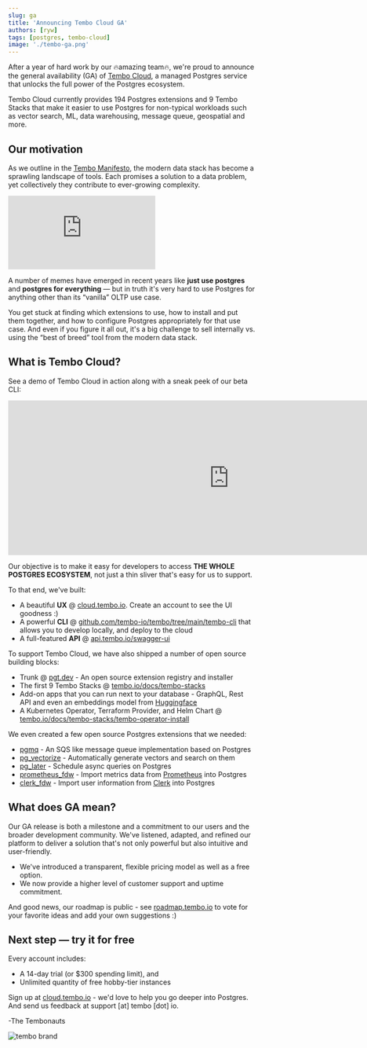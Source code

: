 ```yaml
---
slug: ga
title: 'Announcing Tembo Cloud GA'
authors: [ryw]
tags: [postgres, tembo-cloud]
image: './tembo-ga.png'
---
```


After a year of hard work by our 🔥amazing team🔥, we're proud to announce the general availability (GA)
of [Tembo Cloud](https://cloud.tembo.io),
a managed Postgres service that unlocks the full power of the Postgres ecosystem.

Tembo Cloud currently provides 194 Postgres extensions and 9 Tembo Stacks that make it easier to use Postgres for non-typical workloads such as vector search, ML, data warehousing, message queue, geospatial and more.

## Our motivation

As we outline in the [Tembo Manifesto](https://tembo.io/blog/tembo-manifesto/), the modern data stack has become a sprawling landscape of tools. Each promises a solution to a data problem, yet collectively they contribute to ever-growing complexity.

<iframe
	border={0}
	frameborder={0}
	height={650}
	width={400}
	src='https://twitframe.com/show?url=https%3A%2F%2Ftwitter.com%2Ftembo_io%2Fstatus%2F1736767394054365500%3Fs%3D20'
></iframe>

A number of memes have emerged in recent years like **just use postgres** and **postgres for everything** — but in truth it's very hard to use Postgres for anything other than its “vanilla” OLTP use case.

You get stuck at finding which extensions to use, how to install and put them together, and how to configure Postgres appropriately for that use case. And even if you figure it all out, it's a big challenge to sell internally vs. using the “best of breed” tool from the modern data stack.

## What is Tembo Cloud?

See a demo of Tembo Cloud in action along with a sneak peek of our beta CLI:
<div style={{ position: 'relative', width: '100%', paddingBottom: '56.25%', marginBottom: '5%'}}>
  <iframe
    style={{ position: 'absolute', top:'10px', width: '100%', height: '100%' }}
    width="900"
    height="315"
    src="https://www.youtube.com/embed/DWStcighK6M"
    title="YouTube video player"
    frameBorder="0"
    allow="accelerometer; autoplay; clipboard-write; encrypted-media; gyroscope; picture-in-picture"
    allowFullScreen>
  </iframe>
</div>


Our objective is to make it easy for developers to access **THE WHOLE POSTGRES ECOSYSTEM**, not just a thin sliver that's easy for us to support.

To that end, we've built:

-   A beautiful **UX** @ [cloud.tembo.io](https://cloud.tembo.io). Create an account to see the UI goodness :)
-   A powerful **CLI** @ [github.com/tembo-io/tembo/tree/main/tembo-cli](https://github.com/tembo-io/tembo/tree/main/tembo-cli) that allows you to develop locally, and deploy to the cloud
-   A full-featured **API** @ [api.tembo.io/swagger-ui](https://api.tembo.io/swagger-ui/)

To support Tembo Cloud, we have also shipped a number of open source building blocks:

-   Trunk @ [pgt.dev](https://pgt.dev) - An open source extension registry and installer
-   The first 9 Tembo Stacks @ [tembo.io/docs/tembo-stacks](https://tembo.io/docs/category/tembo-stacks)
-   Add-on apps that you can run next to your database - GraphQL, Rest API and even an embeddings model from [Huggingface](https://huggingface.co/sentence-transformers/all-MiniLM-L12-v2)
-   A Kubernetes Operator, Terraform Provider, and Helm Chart @ [tembo.io/docs/tembo-stacks/tembo-operator-install](https://tembo.io/docs/tembo-stacks/tembo-operator-install)

We even created a few open source Postgres extensions that we needed:

-   [pgmq](https://github.com/tembo-io/pgmq) - An SQS like message queue implementation based on Postgres
-   [pg_vectorize](https://github.com/tembo-io/pg_vectorize) - Automatically generate vectors and search on them
-   [pg_later](https://github.com/tembo-io/pg_later) - Schedule async queries on Postgres
-   [prometheus_fdw](https://github.com/tembo-io/prometheus_fdw) - Import metrics data from [Prometheus](https://prometheus.io/) into Postgres
-   [clerk_fdw](https://github.com/tembo-io/clerk_fdw) - Import user information from [Clerk](https://clerk.com/) into Postgres

## What does GA mean?

Our GA release is both a milestone and a commitment to our users and the broader development community. We've listened, adapted, and refined our platform to deliver a solution that's not only powerful but also intuitive and user-friendly.

-	We've introduced a transparent, flexible pricing model as well as a free option.
-	We now provide a higher level of customer support and uptime commitment.

And good news, our roadmap is public - see [roadmap.tembo.io](https://roadmap.tembo.io) to vote for your favorite ideas and add your own suggestions :)

## Next step — try it for free

Every account includes:

-   A 14-day trial (or $300 spending limit), and
-   Unlimited quantity of free hobby-tier instances

Sign up at [cloud.tembo.io](https://cloud.tembo.io) - we'd love to help you go deeper into Postgres. And send us feedback at support [at] tembo [dot] io.

-The Tembonauts

![tembo brand](./tembonauts.png)
